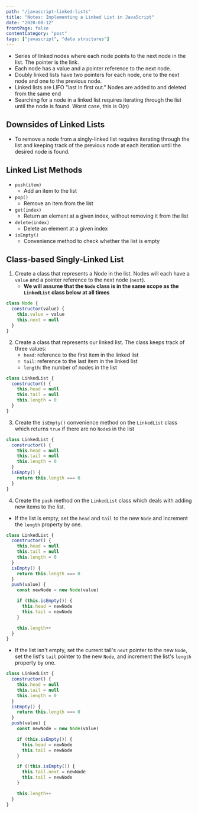 ```yaml
---
path: "/javascript-linked-lists"
title: "Notes: Implementing a Linked List in JavaScript"
date: "2020-08-12"
frontPage: false
contentCategory: "post"
tags: ["javascript", "data structures"]
---
```


- Series of linked nodes where each node points to the next node in the list. The pointer is the link.
- Each node has a value and a pointer reference to the next node.
- Doubly linked lists have two pointers for each node, one to the next node and one to the previous node.
- Linked lists are LIFO "last in first out." Nodes are added to and deleted from the same end
- Searching for a node in a linked list requires iterating through the list until the node is found. Worst case, this is O(n)

## Downsides of Linked Lists

- To remove a node from a singly-linked list requires iterating through the list and keeping track of the previous node at each iteration until the desired node is found.

## Linked List Methods

- `push(item)`
  - Add an item to the list
- `pop()`
  - Remove an item from the list
- `get(index)`
  - Return an element at a given index, without removing it from the list
- `delete(index)`
  - Delete an element at a given index
- `isEmpty()`
  - Convenience method to check whether the list is empty

## Class-based Singly-Linked List

1. Create a class that represents a Node in the list. Nodes will each have a `value` and a pointer reference to the next node (`next`).
   - **We will assume that the `Node` class is in the same scope as the `LinkedList` class below at all times**

```js
class Node {
  constructor(value) {
    this.value = value
    this.next = null
  }
}
```

2. Create a class that represents our linked list. The class keeps track of three values:
   - `head`: reference to the first item in the linked list
   - `tail`: reference to the last item in the linked list
   - `length`: the number of nodes in the list

```js
class LinkedList {
  constructor() {
    this.head = null
    this.tail = null
    this.length = 0
  }
}
```

3. Create the `isEmpty()` convenience method on the `LinkedList` class which returns `true` if there are no `Node`s in the list

```js
class LinkedList {
  constructor() {
    this.head = null
    this.tail = null
    this.length = 0
  }
  isEmpty() {
    return this.length === 0
  }
}
```

4. Create the `push` method on the `LinkedList` class which deals with adding new items to the list.

- If the list is empty, set the `head` and `tail` to the new `Node` and increment the `length` property by one.

```js
class LinkedList {
  constructor() {
    this.head = null
    this.tail = null
    this.length = 0
  }
  isEmpty() {
    return this.length === 0
  }
  push(value) {
    const newNode = new Node(value)

    if (this.isEmpty()) {
      this.head = newNode
      this.tail = newNode
    }

    this.length++
  }
}
```

- If the list isn't empty, set the current tail's `next` pointer to the new `Node`, set the list's `tail` pointer to the new `Node`, and increment the list's `length` property by one.

```js
class LinkedList {
  constructor() {
    this.head = null
    this.tail = null
    this.length = 0
  }
  isEmpty() {
    return this.length === 0
  }
  push(value) {
    const newNode = new Node(value)

    if (this.isEmpty()) {
      this.head = newNode
      this.tail = newNode
    }

    if (!this.isEmpty()) {
      this.tail.next = newNode
      this.tail = newNode
    }

    this.length++
  }
}
```
